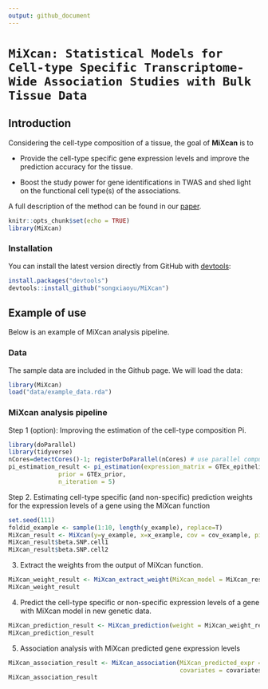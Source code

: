 ```yaml
---
output: github_document
---
```

<!-- README.md is generated from README.Rmd. Please edit that file -->

# `MiXcan: Statistical Models for Cell-type Specific Transcriptome-Wide Association Studies with Bulk Tissue Data`

## Introduction

Considering the cell-type composition of a tissue, the goal of **MiXcan** is to 

* Provide the cell-type specific gene expression levels and improve the prediction accuracy for the tissue.  

* Boost the study power for gene identifications in TWAS and shed light on the functional cell type(s) of the associations. 


A full description of the method can be found in our [paper](url link).

```r
knitr::opts_chunk$set(echo = TRUE)
library(MiXcan)
```




### Installation

You can install the latest version directly from GitHub with [devtools](https://github.com/hadley/devtools):

```R
install.packages("devtools")
devtools::install_github("songxiaoyu/MiXcan")
````

## Example of use

Below is an example of MiXcan analysis pipeline.  

### Data

The sample data are included in the Github page. We will load the data:

```r
library(MiXcan)
load("data/example_data.rda")
```

### MiXcan analysis pipeline

Step 1 (option): Improving the estimation of the cell-type composition Pi.  
```r
library(doParallel)
library(tidyverse)
nCores=detectCores()-1; registerDoParallel(nCores) # use parallel computing but leave 1 core out. 
pi_estimation_result <- pi_estimation(expression_matrix = GTEx_epithelial_genes,
              prior = GTEx_prior,
              n_iteration = 5)
```

Step 2. Estimating cell-type specific (and non-specific) prediction weights for the expression levels of a gene using the MiXcan function

```r
set.seed(111)
foldid_example <- sample(1:10, length(y_example), replace=T)
MiXcan_result <- MiXcan(y=y_example, x=x_example, cov = cov_example, pi= pi_estimation_result$mean_trim_0.05, foldid = foldid_example)
MiXcan_result$beta.SNP.cell1
MiXcan_result$beta.SNP.cell2
```

3. Extract the weights from the output of MiXcan function.
```r
MiXcan_weight_result <- MiXcan_extract_weight(MiXcan_model = MiXcan_result)
MiXcan_weight_result
```

4. Predict the cell-type specific or non-specific expression levels of a gene with MiXcan model in new genetic data.
```r
MiXcan_prediction_result <- MiXcan_prediction(weight = MiXcan_weight_result, new_x = new_X_example)
MiXcan_prediction_result
```

5. Association analysis with MiXcan predicted gene expression levels

```r
MiXcan_association_result <- MiXcan_association(MiXcan_predicted_expr = MiXcan_prediction_result,
                                                covariates = covariates_example, outcome = outcome_example, family  = "binomial")
MiXcan_association_result

```
